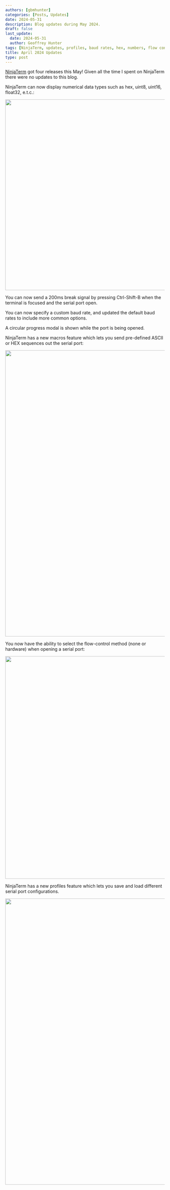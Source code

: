 ```yaml
---
authors: [gbmhunter]
categories: [Posts, Updates]
date: 2024-05-31
description: Blog updates during May 2024.
draft: false
last_update:
  date: 2024-05-31
  author: Geoffrey Hunter
tags: [NinjaTerm, updates, profiles, baud rates, hex, numbers, flow control, serial port, macros, break signal]
title: April 2024 Updates
type: post
---
```



[NinjaTerm](https://ninjaterm.mbedded.ninja/) got four releases this May! Given all the time I spent on NinjaTerm there were no updates to this blog.

NinjaTerm can now display numerical data types such as hex, uint8, uint16, float32, e.t.c.:


<Image src={ninjaterm_number_types_screenshot} width="600px"></Image>

You can now send a 200ms break signal by pressing Ctrl-Shift-B when the terminal is focused and the serial port open.

You can now specify a custom baud rate, and updated the default baud rates to include more common options.

A circular progress modal is shown while the port is being opened.

NinjaTerm has a new macros feature which lets you send pre-defined ASCII or HEX sequences out the serial port:


<Image src={ninjaterm_macros_screenshot} width="900px"></Image>

You now have the ability to select the flow-control method (none or hardware) when opening a serial port:


<Image src={ninjaterm_flow_control_screenshot} width="700px"></Image>

NinjaTerm has a new profiles feature which lets you save and load different serial port configurations.


<Image src={ninjaterm_profiles_screenshot} width="900px"></Image>
